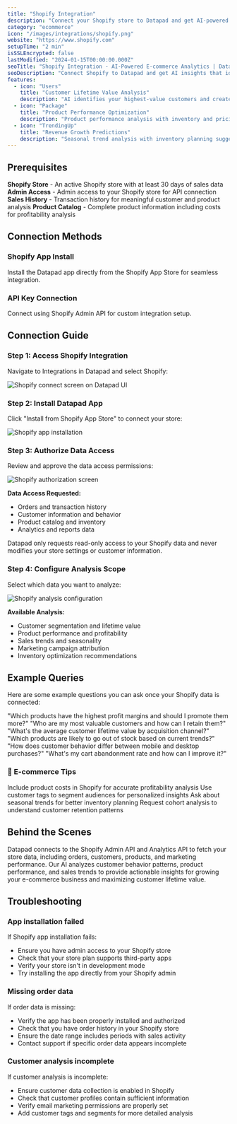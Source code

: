 ```yaml
---
title: "Shopify Integration"
description: "Connect your Shopify store to Datapad and get AI-powered insights that transform e-commerce data into revenue growth strategies."
category: "ecommerce"
icon: "/images/integrations/shopify.png"
website: "https://www.shopify.com"
setupTime: "2 min"
isSSLEncrypted: false
lastModified: "2024-01-15T00:00:00.000Z"
seoTitle: "Shopify Integration - AI-Powered E-commerce Analytics | Datapad"
seoDescription: "Connect Shopify to Datapad and get AI insights that identify your most profitable customers, products, and marketing opportunities."
features:
  - icon: "Users"
    title: "Customer Lifetime Value Analysis"
    description: "AI identifies your highest-value customers and creates personalized retention strategies to maximize CLV."
  - icon: "Package"
    title: "Product Performance Optimization"
    description: "Product performance analysis with inventory and pricing optimization recommendations based on profit margins."
  - icon: "TrendingUp"
    title: "Revenue Growth Predictions"
    description: "Seasonal trend analysis with inventory planning suggestions and revenue forecasting for better planning."
---
```


## Prerequisites

<FeatureItem>**Shopify Store** - An active Shopify store with at least 30 days of sales data</FeatureItem>
<FeatureItem>**Admin Access** - Admin access to your Shopify store for API connection</FeatureItem>
<FeatureItem>**Sales History** - Transaction history for meaningful customer and product analysis</FeatureItem>
<FeatureItem>**Product Catalog** - Complete product information including costs for profitability analysis</FeatureItem>

## Connection Methods

### Shopify App Install
Install the Datapad app directly from the Shopify App Store for seamless integration.

### API Key Connection
Connect using Shopify Admin API for custom integration setup.

## Connection Guide

### Step 1: Access Shopify Integration

Navigate to Integrations in Datapad and select Shopify:

![Shopify connect screen on Datapad UI](/images/docs/shopify-connect.png)

### Step 2: Install Datapad App

Click "Install from Shopify App Store" to connect your store:

![Shopify app installation](/images/docs/shopify-install.png)

### Step 3: Authorize Data Access

Review and approve the data access permissions:

![Shopify authorization screen](/images/docs/shopify-auth.png)

**Data Access Requested:**
- Orders and transaction history
- Customer information and behavior
- Product catalog and inventory
- Analytics and reports data

<InfoItem>Datapad only requests read-only access to your Shopify data and never modifies your store settings or customer information.</InfoItem>

### Step 4: Configure Analysis Scope

Select which data you want to analyze:

![Shopify analysis configuration](/images/docs/shopify-config.png)

**Available Analysis:**
- Customer segmentation and lifetime value
- Product performance and profitability
- Sales trends and seasonality
- Marketing campaign attribution
- Inventory optimization recommendations

## Example Queries

Here are some example questions you can ask once your Shopify data is connected:

<StepItem>"Which products have the highest profit margins and should I promote them more?"</StepItem>
<StepItem>"Who are my most valuable customers and how can I retain them?"</StepItem>
<StepItem>"What's the average customer lifetime value by acquisition channel?"</StepItem>
<StepItem>"Which products are likely to go out of stock based on current trends?"</StepItem>
<StepItem>"How does customer behavior differ between mobile and desktop purchases?"</StepItem>
<StepItem>"What's my cart abandonment rate and how can I improve it?"</StepItem>

### 💬 E-commerce Tips

<TipItem>Include product costs in Shopify for accurate profitability analysis</TipItem>
<TipItem>Use customer tags to segment audiences for personalized insights</TipItem>
<TipItem>Ask about seasonal trends for better inventory planning</TipItem>
<TipItem>Request cohort analysis to understand customer retention patterns</TipItem>

## Behind the Scenes

Datapad connects to the Shopify Admin API and Analytics API to fetch your store data, including orders, customers, products, and marketing performance. Our AI analyzes customer behavior patterns, product performance, and sales trends to provide actionable insights for growing your e-commerce business and maximizing customer lifetime value.

## Troubleshooting

### App installation failed
If Shopify app installation fails:
- Ensure you have admin access to your Shopify store
- Check that your store plan supports third-party apps
- Verify your store isn't in development mode
- Try installing the app directly from your Shopify admin

### Missing order data
If order data is missing:
- Verify the app has been properly installed and authorized
- Check that you have order history in your Shopify store
- Ensure the date range includes periods with sales activity
- Contact support if specific order data appears incomplete

### Customer analysis incomplete
If customer analysis is incomplete:
- Ensure customer data collection is enabled in Shopify
- Check that customer profiles contain sufficient information
- Verify email marketing permissions are properly set
- Add customer tags and segments for more detailed analysis
